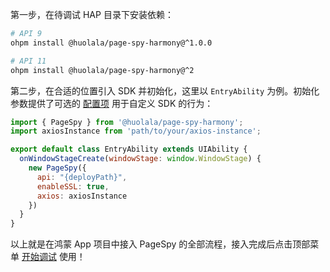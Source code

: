 

第一步，在待调试 HAP 目录下安装依赖：

```bash
# API 9
ohpm install @huolala/page-spy-harmony@^1.0.0

# API 11
ohpm install @huolala/page-spy-harmony@^2
```

第二步，在合适的位置引入 SDK 并初始化，这里以 `EntryAbility` 为例。初始化参数提供了可选的 [配置项]({VITE_SDK_HARMONY_REPO}) 用于自定义 SDK 的行为：

```js
import { PageSpy } from '@huolala/page-spy-harmony';
import axiosInstance from 'path/to/your/axios-instance';

export default class EntryAbility extends UIAbility {
  onWindowStageCreate(windowStage: window.WindowStage) {
    new PageSpy({
      api: "{deployPath}",
      enableSSL: true,
      axios: axiosInstance
    })
  }
}
```

以上就是在鸿蒙 App 项目中接入 PageSpy 的全部流程，接入完成后点击顶部菜单 <Tooltip title="菜单默认隐藏，部署后可见" color="purple"><a href="javascript:void(0)">开始调试</a></Tooltip> 使用！
